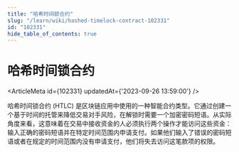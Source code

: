 ```yaml
---
title: "哈希时间锁合约"
slug: "/learn/wiki/hashed-timelock-contract-102331"
id: "102331"
hide_table_of_contents: true
---
```



# 哈希时间锁合约

<ArticleMeta id={102331} updatedAt={'2023-09-26 13:59:00'} />
<div className='border-solid border-b border-t-0 my-4 border-[var(--ifm-color-gray-300)]' />

哈希时间锁合约 (HTLC) 是区块链应用中使用的一种智能合约类型。它通过创建一个基于时间的托管来降低交易对手风险，在解锁时需要一个加密密码短语。从实际角度来看，这意味着在交易中接收资金的人必须执行两个操作才能访问这些资金：输入正确的密码短语并在特定时间范围内申请支付。如果他们输入了错误的密码短语或者在规定的时间范围内没有申请支付，他们将失去访问这笔款项的权限。
